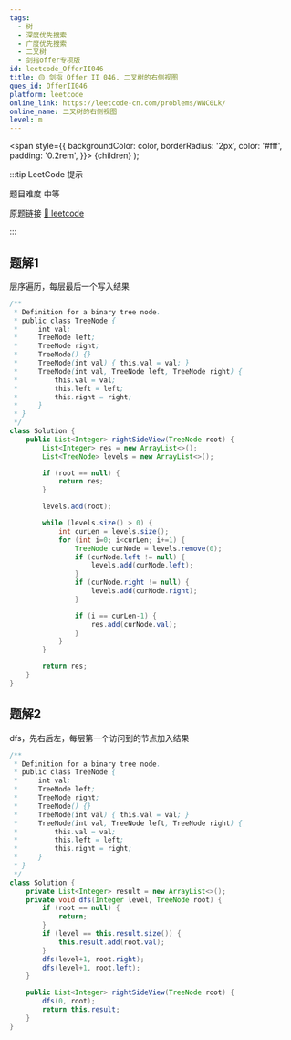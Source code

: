 ```yaml
---
tags:
  - 树
  - 深度优先搜索
  - 广度优先搜索
  - 二叉树
  - 剑指offer专项版
id: leetcode_OfferII046
title: 🟡 剑指 Offer II 046. 二叉树的右侧视图
ques_id: OfferII046
platform: leetcode
online_link: https://leetcode-cn.com/problems/WNC0Lk/
online_name: 二叉树的右侧视图
level: m
---
```


  <span
    style={{
      backgroundColor: color,
      borderRadius: '2px',
      color: '#fff',
      padding: '0.2rem',
    }}>
    {children}
  </span>
);

:::tip LeetCode 提示

题目难度 <Highlight color="#ffc01e">中等</Highlight>

原题链接 [🔗 leetcode](https://leetcode-cn.com/problems/WNC0Lk/)

:::

## 题解1

层序遍历，每层最后一个写入结果

```java
/**
 * Definition for a binary tree node.
 * public class TreeNode {
 *     int val;
 *     TreeNode left;
 *     TreeNode right;
 *     TreeNode() {}
 *     TreeNode(int val) { this.val = val; }
 *     TreeNode(int val, TreeNode left, TreeNode right) {
 *         this.val = val;
 *         this.left = left;
 *         this.right = right;
 *     }
 * }
 */
class Solution {
    public List<Integer> rightSideView(TreeNode root) {
        List<Integer> res = new ArrayList<>();
        List<TreeNode> levels = new ArrayList<>();

        if (root == null) {
            return res;
        }

        levels.add(root);

        while (levels.size() > 0) {
            int curLen = levels.size();
            for (int i=0; i<curLen; i+=1) {
                TreeNode curNode = levels.remove(0);
                if (curNode.left != null) {
                    levels.add(curNode.left);
                }
                if (curNode.right != null) {
                    levels.add(curNode.right);
                }

                if (i == curLen-1) {
                    res.add(curNode.val);
                }
            }
        }

        return res;
    }
}
```


## 题解2

dfs，先右后左，每层第一个访问到的节点加入结果

```java
/**
 * Definition for a binary tree node.
 * public class TreeNode {
 *     int val;
 *     TreeNode left;
 *     TreeNode right;
 *     TreeNode() {}
 *     TreeNode(int val) { this.val = val; }
 *     TreeNode(int val, TreeNode left, TreeNode right) {
 *         this.val = val;
 *         this.left = left;
 *         this.right = right;
 *     }
 * }
 */
class Solution {
    private List<Integer> result = new ArrayList<>();
    private void dfs(Integer level, TreeNode root) {
        if (root == null) {
            return;
        }
        if (level == this.result.size()) {
            this.result.add(root.val);
        }
        dfs(level+1, root.right);
        dfs(level+1, root.left);
    }

    public List<Integer> rightSideView(TreeNode root) {
        dfs(0, root);
        return this.result;
    }
}
```